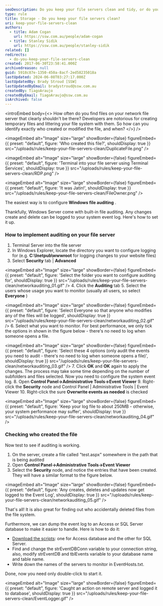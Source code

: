 ```yaml
---
seoDescription: Do you keep your file servers clean and tidy, or do you often find unnecessary files cluttering up your storage space?
type: rule
title: Storage - Do you keep your file servers clean?
uri: keep-your-file-servers-clean
authors:
  - title: Adam Cogan
    url: https://ssw.com.au/people/adam-cogan
  - title: Stanley Sidik
    url: https://ssw.com.au/people/stanley-sidik
related: []
redirects:
  - do-you-keep-your-file-servers-clean
created: 2017-06-30T23:58:41.000Z
archivedreason: null
guid: 5918c87e-1350-450a-8acf-2ed58235018a
lastUpdated: 2024-06-08T03:27:17.000Z
lastUpdatedBy: Brady Stroud [SSW]
lastUpdatedByEmail: bradystroud@ssw.com.au
createdBy: TiagoAraujo
createdByEmail: TiagoAraujo@ssw.com.au
isArchived: false
---
```


<introEmbed
  body={<>
How often do you find files on your network file server that clearly shouldn't be there? Developers are notorious for creating temporary files and littering your file system with them. So how can you identify exactly who created or modified the file, and when?
  </>}
/>

<imageEmbed
  alt="Image"
  size="large"
  showBorder={false}
  figureEmbed={{
    preset: "default",
    figure: 'Who created this file?',
    shouldDisplay: true
  }}
  src="/uploads/rules/keep-your-file-servers-clean/DuplicateFile.png"
/>


<imageEmbed
  alt="Image"
  size="large"
  showBorder={false}
  figureEmbed={{
    preset: "default",
    figure: 'Terminal into your file server using Terminal Services',
    shouldDisplay: true
  }}
  src="/uploads/rules/keep-your-file-servers-clean/RDP.png"
/>


<imageEmbed
  alt="Image"
  size="large"
  showBorder={false}
  figureEmbed={{
    preset: "default",
    figure: 'It was Jatin!',
    shouldDisplay: true
  }}
  src="/uploads/rules/keep-your-file-servers-clean/FileOwner.png"
/>

The easiest way is to configure **Windows file auditing** .

Thankfully, Windows Server come with built-in file auditing. Any changes create and delete can be logged to your system event log. Here's how to set it up.

### How to implement auditing on your file server

1. Terminal Server into the file server
2. In Windows Explorer, locate the directory you want to configure logging for (e.g. **C:\Inetpub\wwwroot** for logging changes to your website files)
3. Select **Security** tab | **Advanced**
   
<imageEmbed
  alt="Image"
  size="large"
  showBorder={false}
  figureEmbed={{
    preset: "default",
    figure: 'Select the folder you want to configure auditing for',
    shouldDisplay: true
  }}
  src="/uploads/rules/keep-your-file-servers-clean/networkauditing_01.gif"
/>
4. Click the **Auditing** tab
5. Select the users whose usage you want to monitor (usually all users, so select **Everyone** )
   
<imageEmbed
  alt="Image"
  size="large"
  showBorder={false}
  figureEmbed={{
    preset: "default",
    figure: 'Select Everyone so that anyone who modifies any of the files will be logged',
    shouldDisplay: true
  }}
  src="/uploads/rules/keep-your-file-servers-clean/networkauditing_02.gif"
/>
6. Select what you want to monitor. For best performance, we only tick the options in shown in the figure below - there's no need to log when someone opens a file.
   
<imageEmbed
  alt="Image"
  size="large"
  showBorder={false}
  figureEmbed={{
    preset: "default",
    figure: 'Select these 4 options (only audit the events you need to audit - there\'s no need to log when someone opens a file)',
    shouldDisplay: true
  }}
  src="/uploads/rules/keep-your-file-servers-clean/networkauditing_03.gif"
/>
7. Click **OK** and **OK** again to apply the changes. The process may take some time depending on the number of subfolders and files selected.
   Now you need to configure the system event log.
8. Open **Control Panel-&gt;Administrative Tools-&gt;Event Viewer**
9. Right-click the **Security** node and Control Panel | Administrative Tools | Event Viewer
10. Right-click the sure **Overwrite events as needed** is checked
    
<imageEmbed
  alt="Image"
  size="large"
  showBorder={false}
  figureEmbed={{
    preset: "default",
    figure: 'Keep your log file to about 250MB - otherwise, your system performance may suffer',
    shouldDisplay: true
  }}
  src="/uploads/rules/keep-your-file-servers-clean/networkauditing_04.gif"
/>

### Checking who created the file

Now test to see if auditing is working.

1. On the server, create a file called "test.aspx" somewhere in the path that is being audited
2. Open **Control Panel-&gt;Administrative Tools-&gt;Event Viewer**
3. Select the **Security** node, and notice the entries that have been created. They will have a similar format to the figure below.
   
<imageEmbed
  alt="Image"
  size="large"
  showBorder={false}
  figureEmbed={{
    preset: "default",
    figure: 'Any creates, deletes and updates now get logged to the Event Log',
    shouldDisplay: true
  }}
  src="/uploads/rules/keep-your-file-servers-clean/networkauditing_05.gif"
/>

That's all! It is also great for finding out who accidentally deleted files from the file system.

Furthermore, we can dump the event log to an Access or SQL Server database to make it easier to handle. Here is how to do it:

- [Download the scripts](https://github.com/SSWConsulting/SSW.Rules.Content/raw/main/rules/keep-your-file-servers-clean/DumpEventLog2Db.zip): one for Access database and the other for SQL Server.
- Find and change the strEventDBConn variable to your connection string, also, modify strEventDB and tblEvents variable to your database name and table name.
- Write down the names of the servers to monitor in EventHosts.txt.

Done, now you need only double-click to start it.


<imageEmbed
  alt="Image"
  size="large"
  showBorder={false}
  figureEmbed={{
    preset: "default",
    figure: 'Caught an action on remote server and logged it to database',
    shouldDisplay: true
  }}
  src="/uploads/rules/keep-your-file-servers-clean/EventLogger.gif"
/>
